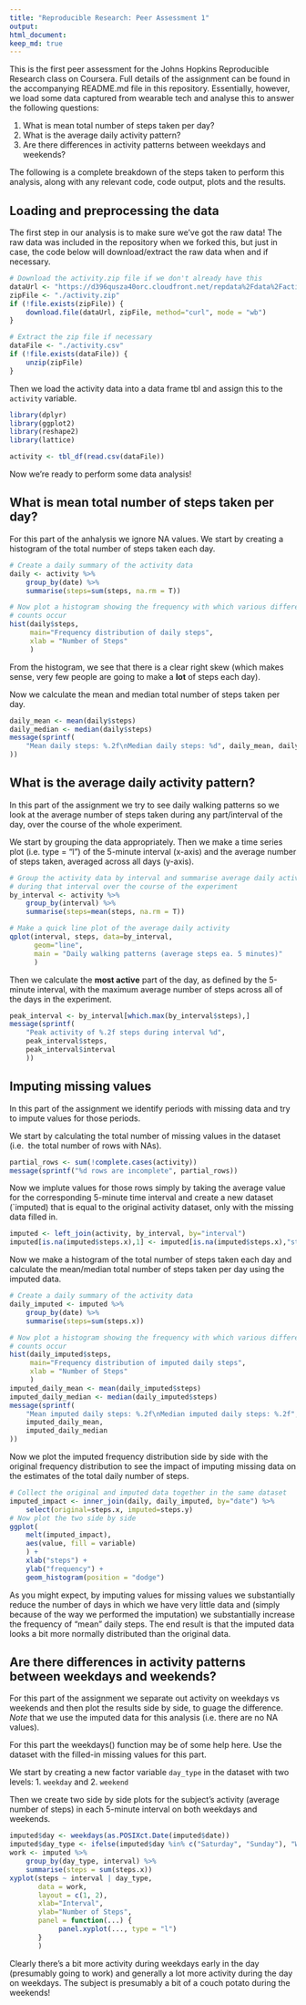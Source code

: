 ```yaml
---
title: "Reproducible Research: Peer Assessment 1"
output: 
html_document:
keep_md: true
---
```


This is the first peer assessment for the Johns Hopkins Reproducible Research 
class on Coursera. Full details of the assignment can be found in the 
accompanying README.md file in this repository. Essentially, however, we load
some data captured from wearable tech and analyse this to answer the following
questions:

1. What is mean total number of steps taken per day?
2. What is the average daily activity pattern?
3. Are there differences in activity patterns between weekdays and weekends?

The following is a complete breakdown of the steps taken to perform this 
analysis, along with any relevant code, code output, plots and the results. 


## Loading and preprocessing the data

The first step in our analysis is to make sure we've got the raw data! 
The raw data was included in the repository when we forked this, but just in 
case, the code below will download/extract the raw data when and if necessary.

```r
# Download the activity.zip file if we don't already have this
dataUrl <- "https://d396qusza40orc.cloudfront.net/repdata%2Fdata%2Factivity.zip"
zipFile <- "./activity.zip"
if (!file.exists(zipFile)) {
    download.file(dataUrl, zipFile, method="curl", mode = "wb")
}

# Extract the zip file if necessary
dataFile <- "./activity.csv"
if (!file.exists(dataFile)) {
    unzip(zipFile)
}
```

Then we load the activity data into a data frame tbl and assign this to the 
`activity` variable.

```r
library(dplyr)
library(ggplot2)
library(reshape2)
library(lattice)

activity <- tbl_df(read.csv(dataFile))
```

Now we're ready to perform some data analysis!


## What is mean total number of steps taken per day?

For this part of the anhalysis we ignore NA values. We start by creating a 
histogram of the total number of steps taken each day.

```r
# Create a daily summary of the activity data
daily <- activity %>%
    group_by(date) %>%
    summarise(steps=sum(steps, na.rm = T))

# Now plot a histogram showing the frequency with which various different step
# counts occur
hist(daily$steps, 
     main="Frequency distribution of daily steps", 
     xlab = "Number of Steps"
     )
```

From the histogram, we see that there is a clear right skew (which makes sense,
very few people are going to make a **lot** of steps each day).

Now we calculate the mean and median total number of steps taken per day.

```r
daily_mean <- mean(daily$steps)
daily_median <- median(daily$steps)
message(sprintf(
    "Mean daily steps: %.2f\nMedian daily steps: %d", daily_mean, daily_median
))
```


## What is the average daily activity pattern?

In this part of the assignment we try to see daily walking patterns so we look 
at the average number of steps taken during any part/interval of the day, over 
the course of the whole experiment.

We start by grouping the data appropriately. Then we make a time series plot 
(i.e. type = "l") of the 5-minute interval (x-axis) and the average number of 
steps taken, averaged across all days (y-axis).

```r
# Group the activity data by interval and summarise average daily activity 
# during that interval over the course of the experiment
by_interval <- activity %>%
    group_by(interval) %>%
    summarise(steps=mean(steps, na.rm = T))

# Make a quick line plot of the average daily activity
qplot(interval, steps, data=by_interval,
      geom="line",
      main = "Daily walking patterns (average steps ea. 5 minutes)"
      )
```

Then we calculate the **most active** part of the day, as defined by the 
5-minute interval, with the maximum average number of steps across all of the 
days in the experiment.

```r
peak_interval <- by_interval[which.max(by_interval$steps),]
message(sprintf(
    "Peak activity of %.2f steps during interval %d", 
    peak_interval$steps, 
    peak_interval$interval
    ))
```

## Imputing missing values

In this part of the assignment we identify periods with missing data and try to
impute values for those periods. 

We start by calculating the total number of missing values in the dataset (i.e. 
the total number of rows with NAs).

```r
partial_rows <- sum(!complete.cases(activity))
message(sprintf("%d rows are incomplete", partial_rows))
```

Now we implute values for those rows simply by taking the average value for the
corresponding 5-minute time interval and create a new dataset (`imputed) that is 
equal to the original activity dataset, only with the missing data filled in.

```r
imputed <- left_join(activity, by_interval, by="interval")
imputed[is.na(imputed$steps.x),1] <- imputed[is.na(imputed$steps.x),"steps.y"]
```

Now we make a histogram of the total number of steps taken each day and 
calculate the mean/median total number of steps taken per day using the imputed
data. 

```r
# Create a daily summary of the activity data
daily_imputed <- imputed %>%
    group_by(date) %>%
    summarise(steps=sum(steps.x))

# Now plot a histogram showing the frequency with which various different step
# counts occur
hist(daily_imputed$steps, 
     main="Frequency distribution of imputed daily steps", 
     xlab = "Number of Steps"
     )
imputed_daily_mean <- mean(daily_imputed$steps)
imputed_daily_median <- median(daily_imputed$steps)
message(sprintf(
    "Mean imputed daily steps: %.2f\nMedian imputed daily steps: %.2f", 
    imputed_daily_mean, 
    imputed_daily_median
))
```

Now we plot the imputed frequency distribution side by side with the original
frequency distribution to see the impact of imputing missing data on the 
estimates of the total daily number of steps.

```r
# Collect the original and imputed data together in the same dataset
imputed_impact <- inner_join(daily, daily_imputed, by="date") %>%
    select(original=steps.x, imputed=steps.y)
# Now plot the two side by side
ggplot(
    melt(imputed_impact), 
    aes(value, fill = variable)
    ) + 
    xlab("steps") +
    ylab("frequency") +
    geom_histogram(position = "dodge")
```

As you might expect, by imputing values for missing values we substantially 
reduce the number of days in which we have very little data and (simply because
of the way we performed the imputation) we substantially increase the frequency 
of "mean" daily steps. The end result is that the imputed data looks a bit more 
normally distributed than the original data.

## Are there differences in activity patterns between weekdays and weekends?

For this part of the assignment we separate out activity on weekdays vs weekends
and then plot the results side by side, to guage the difference. *Note* that we 
use the imputed data for this analysis (i.e. there are no NA values).

For this part the weekdays() function may be of some help here. Use the dataset with the filled-in missing values for this part.

We start by creating a new factor variable `day_type` in the dataset with two levels:
1. `weekday` and
2. `weekend`

Then we create two side by side plots for the subject's activity (average number 
of steps) in each 5-minute interval on both weekdays and weekends.


```r
imputed$day <- weekdays(as.POSIXct.Date(imputed$date))
imputed$day_type <- ifelse(imputed$day %in% c("Saturday", "Sunday"), "Weekend", "Weekday")
work <- imputed %>% 
    group_by(day_type, interval) %>% 
    summarise(steps = sum(steps.x))
xyplot(steps ~ interval | day_type, 
       data = work, 
       layout = c(1, 2),
       xlab="Interval",
       ylab="Number of Steps",
       panel = function(...) {
            panel.xyplot(..., type = "l")
       }
       )

```

Clearly there's a bit more activity during weekdays early in the day (presumably 
going to work) and generally a lot more activity during the day on weekdays. The
subject is presumably a bit of a couch potato during the weekends!